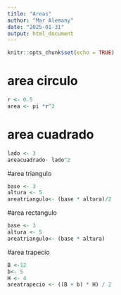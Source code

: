 ```yaml
---
title: "Areas"
author: "Mar Alemany"
date: "2025-01-31"
output: html_document
---
```


```r
knitr::opts_chunk$set(echo = TRUE)
```

# area circulo
```r
r <- 0.5
area <- pi *r^2
```
# area cuadrado

```r
lado <- 3
areacuadrado- lado^2
```

#area triangulo
```r
base <- 3
altura <- 5
areatriangulo<- (base * altura)/2
```

#area rectangulo
```r
base <- 3
altura <- 5
areatriangulo<- (base * altura)
```

#area trapecio
```r
B <-12
b<- 5
H <- 4
areatrapecio <- ((B + b) * H) / 2
```

